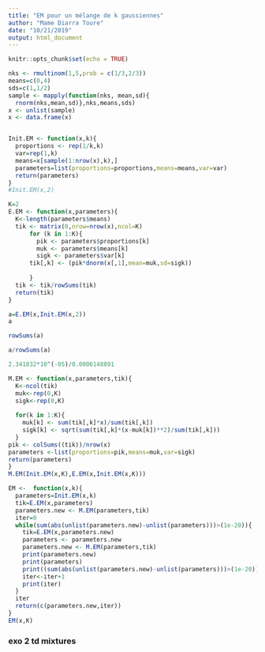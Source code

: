 ```yaml
---
title: "EM pour un mélange de k gaussiennes"
author: "Mame Diarra Toure"
date: "10/21/2019"
output: html_document
---
```


```r
knitr::opts_chunk$set(echo = TRUE)
```

```r
nks <- rmultinom(1,5,prob = c(1/3,2/3))
means=c(0,4)
sds=c(1,1/2)
sample <- mapply(function(nks, mean,sd){
  rnorm(nks,mean,sd)},nks,means,sds)
x <- unlist(sample)
x <- data.frame(x)
```
```r

```


```r
Init.EM <- function(x,k){
  proportions <- rep(1/k,k)
  var=rep(1,k)
  means=x[sample(1:nrow(x),k),]
  parameters=list(proportions=proportions,means=means,var=var)
  return(parameters)
}
#Init.EM(x,2)
```

```r
K=2
E.EM <- function(x,parameters){
  K<-length(parameters$means)
  tik <- matrix(0,nrow=nrow(x),ncol=K)
      for (k in 1:K){
        pik <- parameters$proportions[k]
        muk <- parameters$means[k]
        sigk <- parameters$var[k]
      tik[,k] <- (pik*dnorm(x[,1],mean=muk,sd=sigk))
  
      }
  tik <- tik/rowSums(tik)
  return(tik)
}
```


```r
a=E.EM(x,Init.EM(x,2))
a
```


```r
rowSums(a)
```
```r
a/rowSums(a)
```
```r
2.341832*10^(-05)/0.0006148891
```

```r
M.EM <- function(x,parameters,tik){
  K<-ncol(tik)
  muk<-rep(0,K)
  sigk<-rep(0,K)
  
  for(k in 1:K){
    muk[k] <- sum(tik[,k]*x)/sum(tik[,k])
    sigk[k] <- sqrt(sum(tik[,k]*(x-muk[k])**2)/sum(tik[,k]))
  }
pik <- colSums((tik))/nrow(x)
parameters <-list(proportions=pik,means=muk,var=sigk)
return(parameters)
}
M.EM(Init.EM(x,K),E.EM(x,Init.EM(x,K)))
```

```r
EM <-  function(x,k){
  parameters=Init.EM(x,k)
  tik=E.EM(x,parameters)
  parameters.new <- M.EM(parameters,tik)
  iter=0
  while(sum(abs(unlist(parameters.new)-unlist(parameters)))>(1e-20)){
    tik=E.EM(x,parameters.new)
    parameters <- parameters.new
    parameters.new <- M.EM(parameters,tik)
    print(parameters.new)
    print(parameters)
    print((sum(abs(unlist(parameters.new)-unlist(parameters)))>(1e-20)))
    iter<-iter+1
    print(iter)
  }
  iter
  return(c(parameters.new,iter))
}
EM(x,K)
```

### exo 2 td mixtures


```r

```

